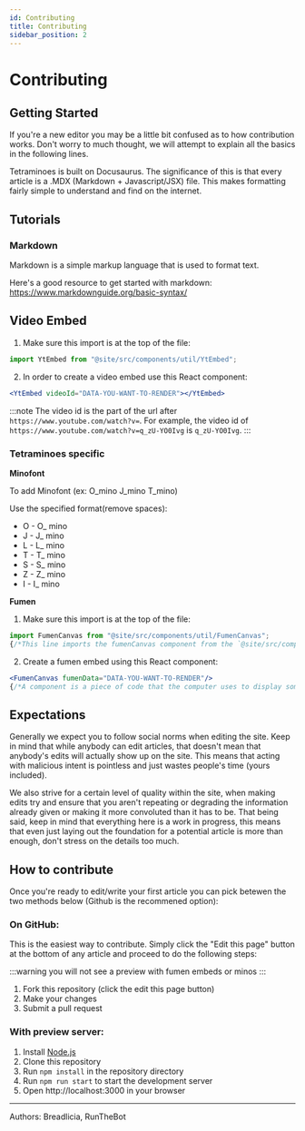 ```yaml
---
id: Contributing
title: Contributing
sidebar_position: 2
---
```


# Contributing

## Getting Started

If you're a new editor you may be a little bit confused as to how contribution works. Don't worry to much thought, we will attempt to explain all the basics in the following lines.

Tetraminoes is built on Docusaurus. The significance of this is that every article is a .MDX (Markdown + Javascript/JSX) file. This makes formatting fairly simple to understand and find on the internet.

## Tutorials

### Markdown

Markdown is a simple markup language that is used to format text.

Here's a good resource to get started with markdown: https://www.markdownguide.org/basic-syntax/

## Video Embed

1. Make sure this import is at the top of the file:
```jsx
import YtEmbed from "@site/src/components/util/YtEmbed";
```
2. In order to create a video embed use this React component:
```jsx
<YtEmbed videoId="DATA-YOU-WANT-TO-RENDER"></YtEmbed>
```

:::note
The video id is the part of the url after `https://www.youtube.com/watch?v=`. For example, the video id of `https://www.youtube.com/watch?v=q_zU-YO0Ivg` is `q_zU-YO0Ivg`.
:::


### Tetraminoes specific

**Minofont**

To add Minofont (ex: O_mino J_mino T_mino)

Use the specified format(remove spaces):

- O - O_ mino
- J - J_ mino
- L - L_ mino
- T - T_ mino
- S - S_ mino
- Z - Z_ mino
- I - I_ mino

**Fumen**

1. Make sure this import is at the top of the file:
```jsx
import FumenCanvas from "@site/src/components/util/FumenCanvas";
{/*This line imports the fumenCanvas component from the `@site/src/components/util/FumenCanvas` file.*/}
```
2. Create a fumen embed using this React component:
```jsx
<FumenCanvas fumenData="DATA-YOU-WANT-TO-RENDER"/>
{/*A component is a piece of code that the computer uses to display something on the screen. In this case, the component is the fumenCanvas.*/}
```

## Expectations

Generally we expect you to follow social norms when editing the site. Keep in mind that while anybody can edit articles, that doesn't mean that anybody's edits will actually show up on the site. This means that acting with malicious intent is pointless and just wastes people's time (yours included).

We also strive for a certain level of quality within the site, when making edits try and ensure that you aren't repeating or degrading the information already given or making it more convoluted than it has to be. That being said, keep in mind that everything here is a work in progress, this means that even just laying out the foundation for a potential article is more than enough, don't stress on the details too much.

## How to contribute

Once you're ready to edit/write your first article you can pick betewen the two methods below (Github is the recommened option):

### On GitHub:

This is the easiest way to contribute. Simply click the "Edit this page" button at the bottom of any article and proceed to do the following steps:

:::warning
you will not see a preview with fumen embeds or minos
:::

1. Fork this repository (click the edit this page button)
2. Make your changes
3. Submit a pull request

### With preview server:

1. Install [Node.js](https://nodejs.org/en/download/)
2. Clone this repository
3. Run `npm install` in the repository directory
4. Run `npm run start` to start the development server
5. Open http://localhost:3000 in your browser


---

Authors: Breadlicia, RunTheBot
